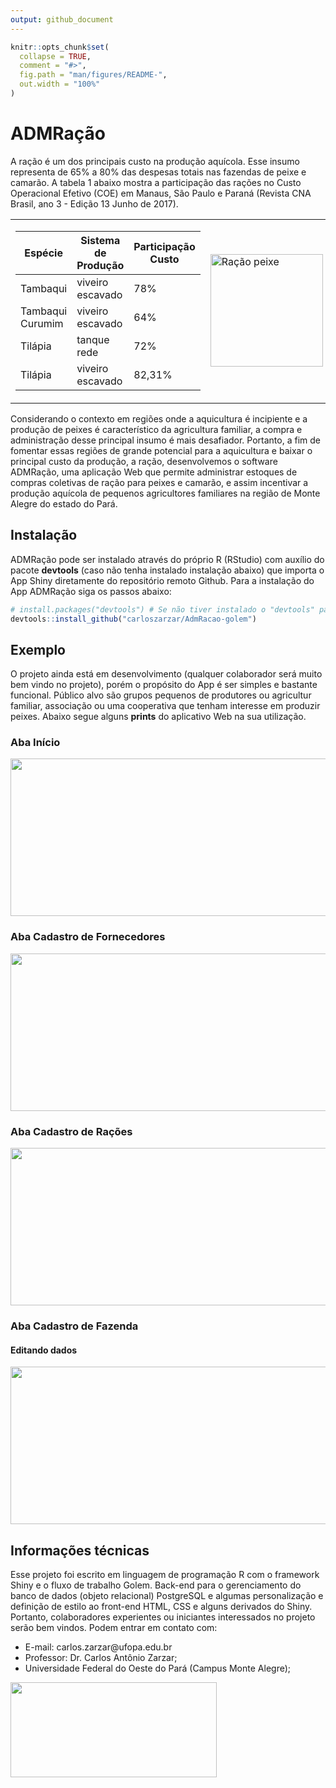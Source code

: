 ```yaml
---
output: github_document
---
```


<!-- README.md is generated from README.Rmd. Please edit that file -->

```r
knitr::opts_chunk$set(
  collapse = TRUE,
  comment = "#>",
  fig.path = "man/figures/README-",
  out.width = "100%"
)
```

# ADMRação

<!-- badges: start -->
<!-- badges: end -->

A ração é um dos principais custo na produção aquícola. Esse insumo representa de 65% a 80% das despesas totais nas fazendas de peixe e camarão. A tabela 1 abaixo mostra a participação das rações no Custo Operacional Efetivo (COE) em Manaus, São Paulo e Paraná (Revista CNA Brasil, ano 3 - Edição 13 Junho de 2017).

<table border="0">
 <tr>
    <td>
| Espécie          | Sistema de Produção | Participação Custo |
|------------------|---------------------|--------------------|
| Tambaqui         | viveiro escavado    | 78%                |
| Tambaqui Curumim | viveiro escavado    | 64%                |
| Tilápia          | tanque rede         | 72%                |
| Tilápia          | viveiro escavado    | 82,31%             |
</td>
    <td><img src="https://github.com/carloszarzar/AdmRacao-golem/blob/master/man/figures/racao.jpg" alt="Ração peixe" style="height: 180px; width:180px;"/></td>
 </tr>
</table>

Considerando o contexto em regiões onde a aquicultura é incipiente e a produção de peixes é característico da agricultura familiar, a compra e administração desse principal insumo é mais desafiador. Portanto, a fim de fomentar essas regiões de grande potencial para a aquicultura e baixar o principal custo da produção, a ração, desenvolvemos o software ADMRação, uma aplicação Web que permite administrar estoques de compras coletivas de ração para peixes e camarão, e assim incentivar a produção aquícola de pequenos agricultores familiares na região de Monte Alegre do estado do Pará.


## Instalação

ADMRação pode ser instalado através do próprio R (RStudio) com auxílio do pacote __devtools__ (caso não tenha instalado instalação abaixo) que importa o App Shiny diretamente do repositório remoto Github.
Para a instalação do App ADMRação siga os passos abaixo:

``` r
# install.packages("devtools") # Se não tiver instalado o "devtools" package
devtools::install_github("carloszarzar/AdmRacao-golem")
```

## Exemplo

O projeto ainda está em desenvolvimento (qualquer colaborador será muito bem vindo no projeto), porém o propósito do App é ser simples e bastante funcional. Público alvo são grupos pequenos de produtores ou agricultur familiar, associação ou uma cooperativa que tenham interesse em produzir peixes. Abaixo segue alguns __prints__ do aplicativo Web na sua utilização. 

### Aba Início
<a href="https://github.com/carloszarzar/AdmRacao-golem/blob/master/man/figures/app_inicio.png">
  <img src="https://github.com/carloszarzar/AdmRacao-golem/blob/master/man/figures/app_inicio.png" width="630" height="252"/>
</a>  

### Aba Cadastro de Fornecedores
<a href="https://github.com/carloszarzar/AdmRacao-golem/blob/master/man/figures/app_fornecedor.png">
  <img src="https://github.com/carloszarzar/AdmRacao-golem/blob/master/man/figures/app_fornecedor.png" width="630" height="252"/>
</a>  

### Aba Cadastro de Rações
<a href="https://github.com/carloszarzar/AdmRacao-golem/blob/master/man/figures/app_racao.png">
  <img src="https://github.com/carloszarzar/AdmRacao-golem/blob/master/man/figures/app_racao.png" width="630" height="252"/>
</a>  

### Aba Cadastro de Fazenda 
#### Editando dados
<a href="https://github.com/carloszarzar/AdmRacao-golem/blob/master/man/figures/app_fazenda.png">
  <img src="https://github.com/carloszarzar/AdmRacao-golem/blob/master/man/figures/app_fazenda.png" width="630" height="252"/>
</a>  

## Informações técnicas

Esse projeto foi escrito em linguagem de programação R com o framework Shiny e o fluxo de trabalho Golem. Back-end para o gerenciamento do banco de dados (objeto relacional) PostgreSQL e algumas personalização e definição de estilo ao front-end HTML, CSS e alguns derivados do Shiny. Portanto, colaboradores experientes ou iniciantes interessados no projeto serão bem vindos. Podem entrar em contato com:

* E-mail: carlos.zarzar@ufopa.edu.br
* Professor: Dr. Carlos Antônio Zarzar;
* Universidade Federal do Oeste do Pará (Campus Monte Alegre);

<a href="http://www.ufopa.edu.br/montealegre/">
  <img src="https://github.com/carloszarzar/AdmRacao-golem/blob/master/man/figures/UFOPA_Logo.jpg" width="330" height="152"/>
</a>






